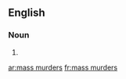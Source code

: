==English==

===Noun===
{{head|en|noun plural form}}

# {{plural of|mass murder|lang=en}}

[[ar:mass murders]]
[[fr:mass murders]]